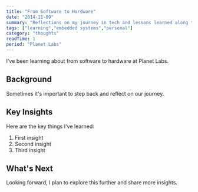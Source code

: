 ```yaml
---
title: "From Software to Hardware"
date: "2014-11-09"
summary: "Reflections on my journey in tech and lessons learned along the way."
tags: ["learning","embedded systems","personal"]
category: "thoughts"
readTime: 1
period: "Planet Labs"
---
```


I've been learning about from software to hardware at Planet Labs.

## Background

Sometimes it's important to step back and reflect on our journey.

## Key Insights

Here are the key things I've learned:

1. First insight
2. Second insight
3. Third insight

## What's Next

Looking forward, I plan to explore this further and share more insights.

